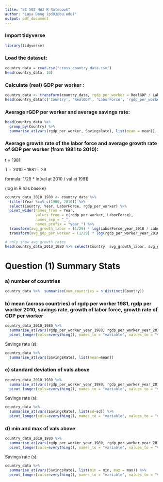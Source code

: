 ```yaml
---
title: "EC 502 HW3 R Notebook"
author: "Laya Dang (pd03@bu.edu)"
output: pdf_document
---
```



### Import tidyverse

```r
library(tidyverse)
```

### Load the dataset:

```r
country_data = read.csv("cross_country_data.csv")
head(country_data, 10)
```

### Calculate (real) GDP per worker :

```r
country_data <- transform(country_data, rgdp_per_worker = RealGDP / LaborForce)
head(country_data[c('Country', 'RealGDP', 'LaborForce', 'rgdp_per_worker')], 10)
```

### Average rGDP per worker and average savings rate:

```r
head(country_data %>% 
  group_by(Country) %>% 
  summarise_at(vars(rgdp_per_worker, SavingsRate), list(mean = mean)), 10)
```

### Average growth rate of the labor force and average growth rate of GDP per worker (from 1981 to 2010):

t = 1981

T = 2010 - 1981 = 29

formula: 1/29 \* ln(val at 2010 / val at 1981)

(log in R has base e)

```r
country_data_2010_1980 <- country_data %>% 
  filter(Year %in% c(1980, 2010)) %>% 
  select(Country, Year, LaborForce, rgdp_per_worker) %>% 
  pivot_wider(names_from = Year, 
              values_from = c(rgdp_per_worker, LaborForce), 
              names_sep = "_", 
              names_prefix = "year_") %>% 
  transform(avg_growth_labor = (1/29) * log(LaborForce_year_2010 / LaborForce_year_1980)) %>% 
  transform(avg_gdp_per_worker = (1/29) * log(rgdp_per_worker_year_2010 / rgdp_per_worker_year_1980))

# only show avg growth rates 
head(country_data_2010_1980 %>% select(Country, avg_growth_labor, avg_gdp_per_worker), 10)
```

# Question (1) Summary Stats

### a) number of countries

```r
country_data %>%  summarise(num_countries = n_distinct(Country))
```

### b) mean (across countries) of rgdp per worker 1981, rgdp per worker 2010, savings rate, growth of labor force, growth rate of GDP per worker

```r
country_data_2010_1980 %>% 
  summarise_at(vars(rgdp_per_worker_year_1980, rgdp_per_worker_year_2010, avg_growth_labor, avg_gdp_per_worker), list(mean = mean)) %>% 
  pivot_longer(cols=everything(), names_to = "variable", values_to = "value")
```

Savings rate (s):

```r
country_data %>% 
  summarise_at(vars(SavingsRate), list(mean=mean))
```

### c) standard deviation of vals above

```r
country_data_2010_1980 %>% 
  summarise_at(vars(rgdp_per_worker_year_1980, rgdp_per_worker_year_2010, avg_growth_labor, avg_gdp_per_worker), list(sd = sd)) %>% 
  pivot_longer(cols=everything(), names_to = "variable", values_to = "value")
```

Savings rate (s):

```r
country_data %>% 
  summarise_at(vars(SavingsRate), list(sd=sd)) %>% 
  pivot_longer(cols=everything(), names_to = "variable", values_to = "value")
```

### d) min and max of vals above

```r
country_data_2010_1980 %>% 
  summarise_at(vars(rgdp_per_worker_year_1980, rgdp_per_worker_year_2010, avg_growth_labor, avg_gdp_per_worker), list(min = min, max = max)) %>% 
  pivot_longer(cols=everything(), names_to = "variable", values_to = "value")
```

Savings rate (s):

```r
country_data %>% 
  summarise_at(vars(SavingsRate), list(min = min, max = max)) %>% 
  pivot_longer(cols=everything(), names_to = "variable", values_to = "value")
```
